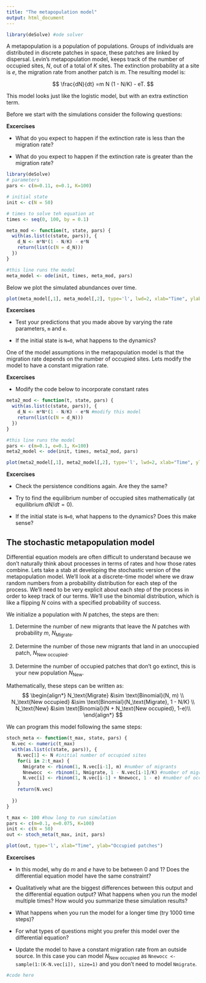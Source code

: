 ```yaml
---
title: "The metapopulation model"
output: html_document
---
```



```r
library(deSolve) #ode solver
```

A metapopulation is a population of populations. Groups of individuals are distributed in discrete patches in space, these patches are linked by dispersal. Levin's metapopulation model, keeps track of the number of occupied sites, $N$, out of a total of $K$ sites. The extinction probability at a site is $e$, the migration rate from another patch is $m$. The resulting model is:


$$
\frac{dN}{dt} =m N (1 - N/K) - eT.
$$

This model looks just like the logistic model, but with an extra extinction term. 

Before we start with the simulations consider the following questions:

**Excercises**

- What do you expect to happen if the extinction rate is less than the migration rate?

- What do you expect to happen if the extinction rate is greater than the migration rate?

```r
library(deSolve)
# parameters
pars <- c(m=0.11, e=0.1, K=100)

# initial state 
init <- c(N = 50)

# times to solve teh equation at
times <- seq(0, 100, by = 0.1)
```

```r
meta_mod <- function(t, state, pars) {
  with(as.list(c(state, pars)), {
    d_N <- m*N*(1 - N/K) - e*N
    return(list(c(N = d_N)))
  })
}

#this line runs the model
meta_model <- ode(init, times, meta_mod, pars) 
```


Below we plot the simulated abundances over time.

```r
plot(meta_model[,1], meta_model[,2], type='l', lwd=2, xlab="Time", ylab="Abundance", ylim=c(0,100))
```

**Excercises**

- Test your predictions that you made above by varying the rate parameters, `m` and `e`.

- If the initial state is `N=0`, what happens to the dynamics?



One of the model assumptions in the metapopulation model is that the migration rate depends on the number of occupied sites. Lets modify the model to have a constant migration rate. 

**Excercises**

- Modify the code below to incorporate constant rates

```r
meta2_mod <- function(t, state, pars) {
  with(as.list(c(state, pars)), {
    d_N <- m*N*(1 - N/K) - e*N #modify this model
    return(list(c(N = d_N)))
  })
}

#this line runs the model
pars <- c(m=0.1, e=0.1, K=100)
meta2_model <- ode(init, times, meta2_mod, pars) 

plot(meta2_model[,1], meta2_model[,2], type='l', lwd=2, xlab="Time", ylab="Occupied patches", ylim=c(0,100))
```

**Excercises**

- Check the persistence conditions again. Are they the same? 

- Try to find the equilibrium number of occupied sites mathematically (at equilibrium $dN/dt=0$).

- If the initial state is `N=0`, what happens to the dynamics? Does this make sense?

## The stochastic metapopulation model

Differential equation models are often difficult to understand because we don't naturally think about processes in terms of rates and how those rates combine. Lets take a stab at developing the stochastic version of the metapopulation model. We'll look at a discrete-time model where we draw random numbers from a probability distribution for each step of the process. We'll need to be very explicit about each step of the process in order to keep track of our terms. We'll use the binomial distribution, which is like a flipping $N$ coins with a specified probability of success.

We initialize a population with $N$ patches, the steps are then:

1. Determine the number of new migrants that leave the $N$ patches with probability $m$, $N_\text{Migrate}$.

2. Determine the number of those new migrants that land in an unoccupied patch, $N_\text{New occupied}$.

3. Determine the number of occupied patches that don't go extinct, this is your new population $N_\text{New}$.

Mathematically, these steps can be written as:
$$
\begin{align*}
N_\text{Migrate} &\sim \text{Binomial}(N, m) \\
N_\text{New occupied} &\sim \text{Binomial}(N_\text{Migrate}, 1 - N/K) \\
N_\text{New} &\sim \text{Binomial}(N + N_\text{New occupied}, 1-e)\\
\end{align*}
$$

We can program this model following the same steps:

```r


stoch_meta <- function(t_max, state, pars) {
  N.vec <- numeric(t_max)
  with(as.list(c(state, pars)), {
    N.vec[1] <- N #initial number of occupied sites
    for(i in 2:t_max) {
      Nmigrate <- rbinom(1, N.vec[i-1], m) #number of migrants
      Nnewocc  <- rbinom(1, Nmigrate, 1 - N.vec[i-1]/K) #number of migrants that land in unoccupied patches
      N.vec[i] <- rbinom(1, N.vec[i-1] + Nnewocc, 1 - e) #number of occupied patches that go extinct
    }
    return(N.vec)
  
  })
}

t_max <- 100 #how long to run simulation
pars <- c(m=0.1, e=0.075, K=100) 
init <- c(N = 50)
out <- stoch_meta(t_max, init, pars) 

plot(out, type='l', xlab="Time", ylab="Occupied patches")
```

**Excercises**

- In this model, why do $m$ and $e$ have to be between 0 and 1? Does the differential equation model have the same constraint?


- Qualitatively what are the biggest differences between this output and the differential equation output? What happens when you run the model multiple times? How would you summarize these simulation results?

- What happens when you run the model for a longer time (try 1000 time steps)?


- For what types of questions might you prefer this model over the differential equation?

- Update the model to have a constant migration rate from an outside source. In this case you can model $N_\text{New occupied}$ as ` Nnewocc <- sample(1:(K-N.vec[i]), size=1)` and you don't need to model `Nmigrate`.    

```r
#code here
```

